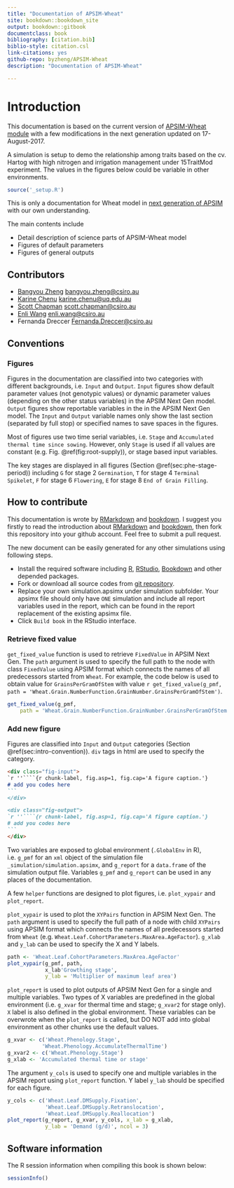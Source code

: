 ```yaml
---
title: "Documentation of APSIM-Wheat"
site: bookdown::bookdown_site
output: bookdown::gitbook
documentclass: book
bibliography: [citation.bib]
biblio-style: citation.csl
link-citations: yes
github-repo: byzheng/APSIM-Wheat
description: "Documentation of APSIM-Wheat"

---
```



# Introduction {#cha:intro}

This documentation is based on the current version of [APSIM-Wheat module](https://github.com/APSIMInitiative/ApsimX/tree/d9717df5ef24f6d3f1eb4c301726c213960017bb) with a few modifications in the next generation updated on 17-August-2017.

A simulation is setup to demo the relationship among traits based on the cv. Hartog with high nitrogen and irrigation management under 15TraitMod experiment. The values in the figures below could be variable in other environments.


```r
source('_setup.R')
```



This is only a documentation for Wheat model in [next generation of APSIM](https://github.com/APSIMInitiative/ApsimX) with our own understanding.

The main contents include 

- Detail description of science parts of APSIM-Wheat model
- Figures of default parameters
- Figures of general outputs


## Contributors {#sec:intro-contribution}
 * [Bangyou Zheng](https://www.bangyou.me) <bangyou.zheng@csiro.au>
 * [Karine Chenu](https://qaafi.uq.edu.au/profile/18/karine-chenu) <karine.chenu@uq.edu.au>
 * [Scott Chapman](http://people.csiro.au/C/S/Scott-Chapman) <scott.chapman@csiro.au>
 * [Enli Wang](http://people.csiro.au/W/E/Enli-Wang) <enli.wang@csiro.au>
 * Fernanda Dreccer <Fernanda.Dreccer@csiro.au>



## Conventions {#sec:intro-convention}

### Figures

Figures in the documentation are classified into two categories with different backgrounds, i.e. `Input` and `Output`. `Input` figures show default parameter values (not genotypic values) or dynamic parameter values (depending on the other status variables) in the APSIM Next Gen model. `Output` figures show reportable variables in the in the APSIM Next Gen model. The `Input` and `Output` variable names only show the last section (separated by full stop) or specified names to save spaces in the figures.

Most of figures use two time serial variables, i.e. `Stage` and `Accumulated thermal time since sowing`. However, only `Stage` is used if all values are constant (e.g. Fig. \@ref(fig:root-supply)), or stage based input variables.

The key stages are displayed in all figures (Section \@ref(sec:phe-stage-period)) including `G` for stage 2 `Germination`, `T` for stage 4 `Terminal Spikelet`, `F` for stage 6 `Flowering`, `E` for stage 8 `End of Grain Filling`.



## How to contribute {#sec:intro-own-contribution}

This documentation is wrote by [RMarkdown](rmarkdown.rstudio.com) and [bookdown](bookdown.org). I suggest you firstly to read the introduction about [RMarkdown](rmarkdown.rstudio.com) and [bookdown](bookdown.org), then fork this repository into your github account. Feel free to submit a pull request. 


The new document can be easily generated for any other simulations using following steps.

* Install the required software including [R](https://cran.r-project.org/), [RStudio](https://www.rstudio.com/), [Bookdown](https://bookdown.org/yihui/bookdown) and other depended packages.
* Fork or download all source codes from [git repository](https://github.com/byzheng/APSIM-Wheat-Doc).
* Replace your own simulation.apsimx under simulation subfolder. Your apsimx file should only have `ONE` simulation and include all report variables used in the report, which can be found in the report replacement of the existing apsimx file.
* Click `Build book` in the RStudio interface.

### Retrieve fixed value

`get_fixed_value` function is used to retrieve `FixedValue` in APSIM Next Gen. The `path` argument is used to specify the full path to the node with class `FixedValue` using APSIM format which connects the names of all predecessors started from `Wheat`. For example, the code below is used to obtain value for `GrainsPerGramOfStem` with value `r get_fixed_value(g_pmf, path = 'Wheat.Grain.NumberFunction.GrainNumber.GrainsPerGramOfStem')`.

```r
get_fixed_value(g_pmf, 
    path = 'Wheat.Grain.NumberFunction.GrainNumber.GrainsPerGramOfStem')
```


### Add new figure

Figures are classified into `Input` and `Output` categories (Section \@ref(sec:intro-convention)). `div` tags in html are used to specify the category. 


````markdown
<div class="fig-input">
`r ''````{r chunk-label, fig.asp=1, fig.cap='A figure caption.'}
# add you codes here
```
</div>

<div class="fig-output">
`r ''````{r chunk-label, fig.asp=1, fig.cap='A figure caption.'}
# add you codes here
```
</div>
````

Two variables are exposed to global environment (`.GlobalEnv` in R), i.e. `g_pmf` for an `xml` object of the simulation file `_simulation/simulation.apsimx`, and `g_report` for a `data.frame` of the simulation output file. Variables `g_pmf` and `g_report` can be used in any places of the documentation. 

A few `helper` functions are designed to plot figures, i.e. `plot_xypair` and `plot_report`. 

`plot_xypair` is used to plot the `XYPairs` function in APSIM Next Gen. The `path` argument is used to specify the full path of a node with child `XYPairs` using APSIM format which connects the names of all predecessors started from `Wheat` (e.g. `Wheat.Leaf.CohortParameters.MaxArea.AgeFactor`). `g_xlab` and `y_lab` can be used to specify the X and Y labels. 

```r
path <- 'Wheat.Leaf.CohortParameters.MaxArea.AgeFactor'
plot_xypair(g_pmf, path,
            x_lab'Growthing stage', 
            y_lab = 'Multiplier of maximum leaf area')
```

`plot_report` is used to plot outputs of APSIM Next Gen for a single and multiple variables. Two types of X variables are predefined in the global environment (i.e. `g_xvar` for thermal time and stage; `g_xvar2` for stage only). `X` label is also defined in the global environment. These variables can be overwrote when the `plot_report` is called, but DO NOT add into global environment as other chunks use the default values. 

```r
g_xvar <- c('Wheat.Phenology.Stage',
           'Wheat.Phenology.AccumulateThermalTime')
g_xvar2 <- c('Wheat.Phenology.Stage')
g_xlab <- 'Accumulated thermal time or stage'
```

The argument `y_cols` is used to specify one and multiple variables in the APSIM report using `plot_report` function. Y label `y_lab` should be specified for each figure.

```r
y_cols <- c('Wheat.Leaf.DMSupply.Fixation',
            'Wheat.Leaf.DMSupply.Retranslocation',
            'Wheat.Leaf.DMSupply.Reallocation')
plot_report(g_report, g_xvar, y_cols, x_lab = g_xlab, 
            y_lab = 'Demand (g/d)', ncol = 3)
```





## Software information {#sec:intro-software}

The R session information when compiling this book is shown below:

```r
sessionInfo()
```

